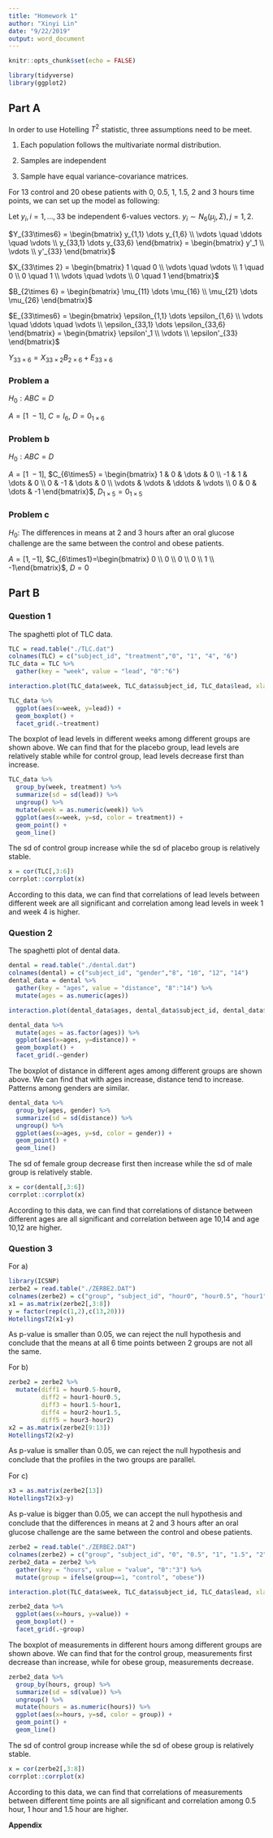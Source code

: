 ```yaml
---
title: "Homework 1"
author: "Xinyi Lin"
date: "9/22/2019"
output: word_document
---
```


```r
knitr::opts_chunk$set(echo = FALSE)
```

```r
library(tidyverse)
library(ggplot2)
```

## Part A

In order to use Hotelling $T^2$ statistic, three assumptions need to be meet.

1. Each population follows the multivariate normal distribution.

2. Samples are independent

3. Sample have equal variance-covariance matrices.

For 13 control and 20 obese patients with 0, 0.5, 1, 1.5, 2 and 3 hours time points, we can set up the model as following:

Let $y_i, i=1,...,33$ be independent 6-values vectors. $y_i \sim N_6(\mu_j, \Sigma), j=1,2$.

$Y_{33\times6} = \begin{bmatrix} y_{1,1} \dots y_{1,6} \\ \vdots \quad \ddots \quad \vdots \\ y_{33,1} \dots y_{33,6} \end{bmatrix} = \begin{bmatrix} y'_1 \\ \vdots \\ y'_{33} \end{bmatrix}$

$X_{33\times 2} = \begin{bmatrix} 1 \quad 0 \\ \vdots \quad \vdots \\ 1 \quad 0 \\ 0 \quad 1 \\ \vdots \quad \vdots \\ 0 \quad 1 \end{bmatrix}$

$B_{2\times 6} = \begin{bmatrix} \mu_{11} \dots \mu_{16} \\ \mu_{21} \dots \mu_{26} \end{bmatrix}$

$E_{33\times6} = \begin{bmatrix} \epsilon_{1,1} \dots \epsilon_{1,6} \\ \vdots \quad \ddots \quad \vdots \\ \epsilon_{33,1} \dots \epsilon_{33,6} \end{bmatrix} = \begin{bmatrix} \epsilon'_1 \\ \vdots \\ \epsilon'_{33} \end{bmatrix}$

$Y_{33\times6} = X_{33\times 2}B_{2\times6}+E_{33\times6}$

### Problem a

$H_0:ABC=D$

$A=[1 \ -1]$, $C=I_6$, $D=0_{1\times6}$

### Problem b

$H_0:ABC=D$

$A=[1 \ -1]$,
$C_{6\times5} = \begin{bmatrix} 1 & 0 & \dots & 0 \\ -1 & 1 & \dots & 0 \\ 0 & -1 & \dots & 0 \\ \vdots & \vdots & \ddots & \vdots \\ 0 & 0 & \dots & -1 \end{bmatrix}$,
$D_{1\times5}=0_{1\times5}$

### Problem c

$H_0$: The diﬀerences in means at 2 and 3 hours after an oral glucose challenge are the same between the control and obese patients.

$A=[1,-1]$,
$C_{6\times1}=\begin{bmatrix} 0 \\ 0 \\ 0 \\ 0 \\ 1 \\ -1\end{bmatrix}$,
$D=0$

## Part B

### Question 1

The spaghetti plot of TLC data.

```r
TLC = read.table("./TLC.dat")
colnames(TLC) = c("subject_id", "treatment","0", "1", "4", "6")
TLC_data = TLC %>% 
  gather(key = "week", value = "lead", "0":"6") 

interaction.plot(TLC_data$week, TLC_data$subject_id, TLC_data$lead, xlab="Week", ylab="Lead", col=c(1:100), legend=F)
```

```r
TLC_data %>% 
  ggplot(aes(x=week, y=lead)) +
  geom_boxplot() +
  facet_grid(.~treatment)
```

The boxplot of lead levels in different weeks among different groups are shown above. We can find that for the placebo group, lead levels are relatively stable while for control group, lead levels decrease first than increase.

```r
TLC_data %>% 
  group_by(week, treatment) %>% 
  summarize(sd = sd(lead)) %>% 
  ungroup() %>% 
  mutate(week = as.numeric(week)) %>% 
  ggplot(aes(x=week, y=sd, color = treatment)) +
  geom_point() +
  geom_line()
```

The sd of control group increase while the sd of placebo group is relatively stable.

```r
x = cor(TLC[,3:6])
corrplot::corrplot(x)
```


According to this data, we can find that correlations of lead levels between different week are all significant and correlation among lead levels in week 1 and week 4 is higher.

### Question 2

The spaghetti plot of dental data.

```r
dental = read.table("./dental.dat")
colnames(dental) = c("subject_id", "gender","8", "10", "12", "14")
dental_data = dental %>% 
  gather(key = "ages", value = "distance", "8":"14") %>% 
  mutate(ages = as.numeric(ages))

interaction.plot(dental_data$ages, dental_data$subject_id, dental_data$distance, xlab="Ages", ylab="Distance", col=c(1:27), legend=F)
```

```r
dental_data %>% 
  mutate(ages = as.factor(ages)) %>% 
  ggplot(aes(x=ages, y=distance)) +
  geom_boxplot() +
  facet_grid(.~gender)
```

The boxplot of distance in different ages among different groups are shown above. We can find that with ages increase, distance tend to increase. Patterns among genders are similar.

```r
dental_data %>% 
  group_by(ages, gender) %>% 
  summarize(sd = sd(distance)) %>% 
  ungroup() %>% 
  ggplot(aes(x=ages, y=sd, color = gender)) +
  geom_point() +
  geom_line()
```

The sd of female group decrease first then increase while the sd of male group is relatively stable.

```r
x = cor(dental[,3:6])
corrplot::corrplot(x)
```


According to this data, we can find that correlations of distance between different ages are all significant and correlation between age 10,14 and age 10,12 are higher.

### Question 3

For a)

```r
library(ICSNP)
zerbe2 = read.table("./ZERBE2.DAT")
colnames(zerbe2) = c("group", "subject_id", "hour0", "hour0.5", "hour1", "hour1.5", "hour2", "hour3")
x1 = as.matrix(zerbe2[,3:8])
y = factor(rep(c(1,2),c(13,20)))
HotellingsT2(x1~y)
```

As p-value is smaller than 0.05, we can reject the null hypothesis and conclude that  the means at all 6 time points between 2 groups are not all the same.

For b)

```r
zerbe2 = zerbe2 %>%
  mutate(diff1 = hour0.5-hour0, 
         diff2 = hour1-hour0.5, 
         diff3 = hour1.5-hour1, 
         diff4 = hour2-hour1.5, 
         diff5 = hour3-hour2)
x2 = as.matrix(zerbe2[9:13])
HotellingsT2(x2~y)
```

As p-value is smaller than 0.05, we can reject the null hypothesis and conclude that the proﬁles in the two groups are parallel.

For c)

```r
x3 = as.matrix(zerbe2[13])
HotellingsT2(x3~y)
```

As p-value is bigger than 0.05, we can accept the null hypothesis and conclude that the diﬀerences in means at 2 and 3 hours after an oral glucose challenge are the same between the control and obese patients.

```r
zerbe2 = read.table("./ZERBE2.DAT")
colnames(zerbe2) = c("group", "subject_id", "0", "0.5", "1", "1.5", "2", "3")
zerbe2_data = zerbe2 %>% 
  gather(key = "hours", value = "value", "0":"3") %>% 
  mutate(group = ifelse(group==1, "control", "obese"))

interaction.plot(TLC_data$week, TLC_data$subject_id, TLC_data$lead, xlab="Week", ylab="Lead", col=c(1:33), legend=F)
```

```r
zerbe2_data %>% 
  ggplot(aes(x=hours, y=value)) +
  geom_boxplot() +
  facet_grid(.~group)
```

The boxplot of measurements in different hours among different groups are shown above. We can find that for the control group, measurements first decrease than increase, while for obese group, measurements decrease.

```r
zerbe2_data %>% 
  group_by(hours, group) %>% 
  summarize(sd = sd(value)) %>% 
  ungroup() %>% 
  mutate(hours = as.numeric(hours)) %>% 
  ggplot(aes(x=hours, y=sd, color = group)) +
  geom_point() +
  geom_line()
```

The sd of control group increase while the sd of obese group is relatively stable.

```r
x = cor(zerbe2[,3:8])
corrplot::corrplot(x)
```


According to this data, we can find that correlations of measurements between different time points are all significant and correlation among 0.5 hour, 1 hour and 1.5 hour are higher.

**Appendix**

```r
```